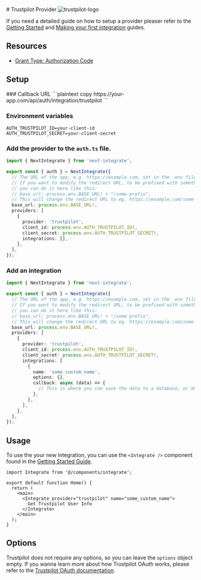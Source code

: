 
<div className="flex w-full items-center justify-between gap-4">
  # Trustpilot Provider
  <Image
    src="/icons/trustpilot.svg"
    alt="trustpilot-logo"
    width={48}
    height={48}
  />
</div>

If you need a detailed guide on how to setup a provider pleaser refer to the [Getting Started](/docs/getting-started) and [Making your first integration](/docs/making-your-first-integration) guides.

## Resources

- [Grant Type: Authorization Code](https://documentation-apidocumentation.trustpilot.com/authentication#auth-code)

## Setup

<Steps>
### Callback URL
```plaintext copy
https://your-app.com/api/auth/integration/trustpilot
```

### Environment variables

```.env filename=".env.local" copy
AUTH_TRUSTPILOT_ID=your-client-id
AUTH_TRUSTPILOT_SECRET=your-client-secret
```

### Add the provider to the `auth.ts` file.

```ts filename="auth.ts" copy {11-16}
import { NextIntegrate } from 'next-integrate';

export const { auth } = NextIntegrate({
  // The URL of the app, e.g. https://example.com, set in the .env file.
  // If you want to modify the redirect URL, to be prefixed with something else,
  // you can do it here like this:
  // base_url: process.env.BASE_URL! + "/some-prefix",
  // This will change the redirect URL to eg. https://example.com/some-prefix/api/auth/integration/google
  base_url: process.env.BASE_URL!,
  providers: [
    {
      provider: 'trustpilot',
      client_id: process.env.AUTH_TRUSTPILOT_ID!,
      client_secret: process.env.AUTH_TRUSTPILOT_SECRET!,
      integrations: [],
    },
  ],
});
```

### Add an integration

```ts copy filename="auth.ts" {16-24}
import { NextIntegrate } from 'next-integrate';

export const { auth } = NextIntegrate({
  // The URL of the app, e.g. https://example.com, set in the .env file.
  // If you want to modify the redirect URL, to be prefixed with something else,
  // you can do it here like this:
  // base_url: process.env.BASE_URL! + "/some-prefix",
  // This will change the redirect URL to eg. https://example.com/some-prefix/api/auth/integration/google
  base_url: process.env.BASE_URL!,
  providers: [
    {
      provider: 'trustpilot',
      client_id: process.env.AUTH_TRUSTPILOT_ID!,
      client_secret: process.env.AUTH_TRUSTPILOT_SECRET!,
      integrations: [
        {
          name: 'some_custom_name',
          options: {},
          callback: async (data) => {
            // This is where you can save the data to a database, or do something else with it.
          },
        },
      ],
    },
  ],
});
```

</Steps>

## Usage

To use the your new integration, you can use the `<Integrate />` component found in the [Getting Started Guide]("docs/getting-started#create-an-integrate-components").

```tsx copy {1, 6-8}
import Integrate from '@/components/integrate';

export default function Home() {
  return (
    <main>
      <Integrate provider="trustpilot" name="some_custom_name">
        Get Trustpilot User Info
      </Integrate>
    </main>
  );
}
```

## Options

Trustpilot does not require any options, so you can leave the `options` object empty. If you wanna learn more about how Trustpilot OAuth works, please refer to the [Trustpilot OAuth documentation](https://documentation-apidocumentation.trustpilot.com/authentication#auth-code).
